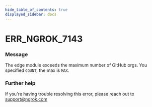 ```yaml
---
hide_table_of_contents: true
displayed_sidebar: docs
---
```



# ERR_NGROK_7143

### Message

The edge module exceeds the maximum number of GitHub orgs. You specified `COUNT`, the max is `MAX`.

### Further help

If you're having trouble resolving this error, please reach out to [support@ngrok.com](mailto:support@ngrok.com?subject=Help%20with%20ERR_NGROK_7143)

<ErrorDetails error="err_ngrok_7143" />
